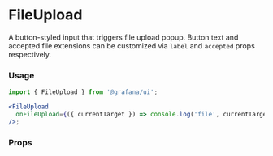 
# FileUpload

A button-styled input that triggers file upload popup. Button text and accepted file extensions can be customized via `label` and `accepted` props respectively.

### Usage

```jsx
import { FileUpload } from '@grafana/ui';

<FileUpload
  onFileUpload={({ currentTarget }) => console.log('file', currentTarget?.files && currentTarget.files[0])}
/>;
```

### Props

<ArgsTypes of={FileUpload} />
